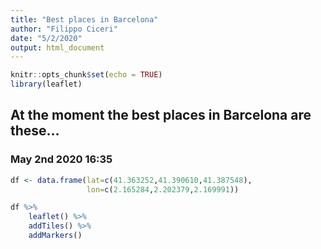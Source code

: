 ```yaml
---
title: "Best places in Barcelona"
author: "Filippo Ciceri"
date: "5/2/2020"
output: html_document
---
```


```r
knitr::opts_chunk$set(echo = TRUE)
library(leaflet)
```

## At the moment the best places in Barcelona are these...
### May 2nd 2020 16:35

```r
df <- data.frame(lat=c(41.363252,41.390610,41.387548),
                 lon=c(2.165284,2.202379,2.169991))

df %>% 
    leaflet() %>%
    addTiles() %>%
    addMarkers()
```